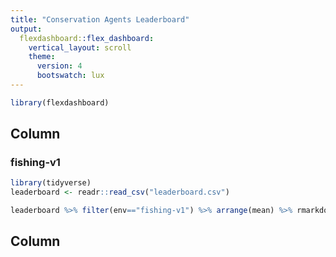 ```yaml
---
title: "Conservation Agents Leaderboard"
output:
  flexdashboard::flex_dashboard:
    vertical_layout: scroll
    theme: 
      version: 4
      bootswatch: lux
---
```


```r
library(flexdashboard)
```

Column {data-width=650}
-----------------------------------------------------------------------

### fishing-v1

```r
library(tidyverse)
leaderboard <- readr::read_csv("leaderboard.csv")

leaderboard %>% filter(env=="fishing-v1") %>% arrange(mean) %>% rmarkdown::paged_table()

```

Column {data-width=350}
-----------------------------------------------------------------------
